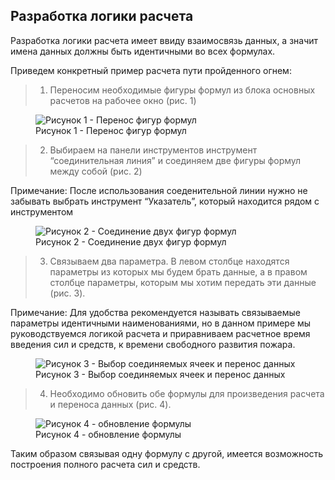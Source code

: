 ## Разработка логики расчета 

Разработка логики расчета имеет ввиду взаимосвязь данных, а значит имена данных должны быть идентичными во всех формулах.

Приведем конкретный пример расчета пути пройденного огнем:

>1. Переносим необходимые фигуры формул из блока основных расчетов на рабочее окно (рис. 1)

![Рисунок 1 - Перенос фигур формул](Picture/10.jpg)

>2. Выбираем на панели инструментов инструмент "соединительная линия" и соединяем две фигуры формул между собой (рис. 2)

Примечание: После использования соеденительной линии нужно не забывать выбрать инструмент "Указатель", который находится рядом с инструментом

![Рисунок 2 - Соединение двух фигур формул](Picture/11.jpg)

>3. Связываем два параметра. В левом столбце находятся параметры из которых мы будем брать данные, а в правом столбце параметры, которым мы хотим передать эти данные (рис. 3).

Примечание: Для удобства рекомендуется называть связываемые параметры идентичными наименованиями, но в данном примере мы руководствуемся логикой расчета и приравниваем расчетное время введения сил и средств, к времени свободного развития пожара.

![Рисунок 3 - Выбор соединяемых ячеек и перенос данных](Picture/12.jpg)

>4. Необходимо обновить обе формулы для произведения расчета и переноса данных (рис. 4).

![Рисунок 4 - обновление формулы](Picture/13.jpg)

Таким образом связывая одну формулу с другой, имеется возможность построения полного расчета сил и средств.
